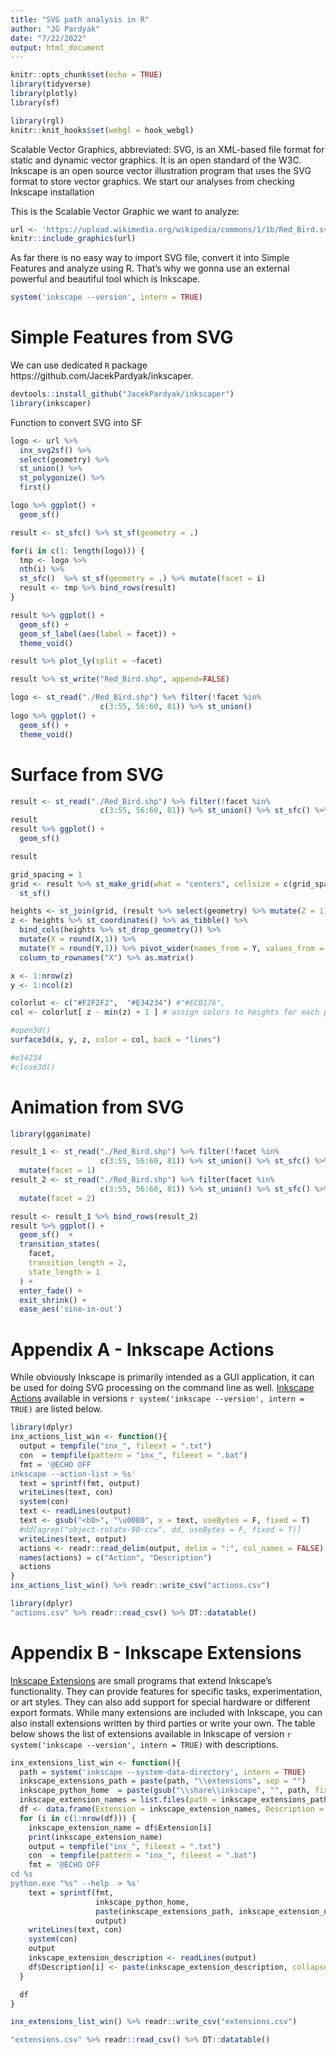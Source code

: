 ```yaml
---
title: "SVG path analysis in R"
author: "JG Pardyak"
date: "7/22/2022"
output: html_document
---
```


```r
knitr::opts_chunk$set(echo = TRUE)
library(tidyverse)
library(plotly)
library(sf)
```

```r
library(rgl)
knitr::knit_hooks$set(webgl = hook_webgl)
```

Scalable Vector Graphics, abbreviated: SVG, is an XML-based file format for static and dynamic vector graphics. It is an open standard of the W3C. Inkscape is an open source vector illustration program that uses the SVG format to store vector graphics. We start our analyses from checking Inkscape installation

This is the Scalable Vector Graphic we want to analyze:

```r
url <- 'https://upload.wikimedia.org/wikipedia/commons/1/1b/Red_Bird.svg'
knitr::include_graphics(url)
```

As far there is no easy way to import SVG file, convert it into Simple Features and analyze using R. That's why we gonna use an external powerful and beautiful tool which is Inkscape.

```r
system('inkscape --version', intern = TRUE)
```

# Simple Features from SVG

We can use dedicated `R` package https://github.com/JacekPardyak/inkscaper.

```r
devtools::install_github("JacekPardyak/inkscaper")
library(inkscaper)
```


Function to convert SVG into SF


```r
logo <- url %>% 
  inx_svg2sf() %>%
  select(geometry) %>%
  st_union() %>%
  st_polygonize() %>% 
  first()

logo %>% ggplot() +
  geom_sf()
```

```r
result <- st_sfc() %>% st_sf(geometry = .)

for(i in c(1: length(logo))) {
  tmp <- logo %>% 
  nth(i) %>%
  st_sfc()  %>% st_sf(geometry = .) %>% mutate(facet = i)
  result <- tmp %>% bind_rows(result) 
}
```

```r
result %>% ggplot() +
  geom_sf() +
  geom_sf_label(aes(label = facet)) +
  theme_void()
```

```r
result %>% plot_ly(split = ~facet)
```

```r
result %>% st_write("Red_Bird.shp", append=FALSE)

```

```r
logo <- st_read("./Red_Bird.shp") %>% filter(!facet %in% 
                    c(3:55, 56:60, 81)) %>% st_union()
logo %>% ggplot() +
  geom_sf() +
  theme_void()
```

# Surface from SVG

```r
result <- st_read("./Red_Bird.shp") %>% filter(!facet %in% 
                    c(3:55, 56:60, 81)) %>% st_union() %>% st_sfc() %>% st_sf()
result
result %>% ggplot() +
  geom_sf()
```

```r
result
```

```r
grid_spacing = 1
grid <- result %>% st_make_grid(what = "centers", cellsize = c(grid_spacing, grid_spacing)) %>%
  st_sf() 
```

```r
heights <- st_join(grid, (result %>% select(geometry) %>% mutate(Z = 1))) %>% replace(is.na(.), 0) 
z <- heights %>% st_coordinates() %>% as_tibble() %>% 
  bind_cols(heights %>% st_drop_geometry()) %>%
  mutate(X = round(X,1)) %>%
  mutate(Y = round(Y,1)) %>% pivot_wider(names_from = Y, values_from = Z) %>%
  column_to_rownames("X") %>% as.matrix()
```

```r
x <- 1:nrow(z)  
y <- 1:ncol(z)  

colorlut <- c("#F2F2F2",  "#E34234") #"#ECB176",
col <- colorlut[ z - min(z) + 1 ] # assign colors to heights for each point

#open3d()
surface3d(x, y, z, color = col, back = "lines")

#e34234
#close3d()
```

# Animation from SVG

```r
library(gganimate)

result_1 <- st_read("./Red_Bird.shp") %>% filter(!facet %in% 
                    c(3:55, 56:60, 81)) %>% st_union() %>% st_sfc() %>% st_sf() %>% 
  mutate(facet = 1)
result_2 <- st_read("./Red_Bird.shp") %>% filter(facet %in% 
                    c(3:55, 56:60, 81)) %>% st_union() %>% st_sfc() %>% st_sf() %>% 
  mutate(facet = 2)

result <- result_1 %>% bind_rows(result_2)
result %>% ggplot() +
  geom_sf()  + 
  transition_states(
    facet,
    transition_length = 2,
    state_length = 1
  ) +
  enter_fade() + 
  exit_shrink() +
  ease_aes('sine-in-out')
```

# Appendix A - Inkscape Actions

While obviously Inkscape is primarily intended as a GUI application, it can be used for doing SVG processing on the command line as well. [Inkscape Actions](https://inkscape.org/doc/inkscape-man.html) available in versions `r system('inkscape --version', intern = TRUE)` are listed below.


```r
library(dplyr)
inx_actions_list_win <- function(){
  output = tempfile("inx_", fileext = ".txt")
  con  = tempfile(pattern = "inx_", fileext = ".bat")
  fmt = '@ECHO OFF
inkscape --action-list > %s'
  text = sprintf(fmt, output)
  writeLines(text, con)
  system(con)
  text <- readLines(output)
  text <- gsub("<b0>", "\u00B0", x = text, useBytes = F, fixed = T)
  #dd[agrep("object-rotate-90-ccw", dd, useBytes = F, fixed = T)]
  writeLines(text, output)
  actions <- readr::read_delim(output, delim = ":", col_names = FALSE)
  names(actions) = c("Action", "Description")
  actions
}
inx_actions_list_win() %>% readr::write_csv("actions.csv")
```


```r
library(dplyr)
"actions.csv" %>% readr::read_csv() %>% DT::datatable()
```


# Appendix B - Inkscape Extensions

[Inkscape Extensions](https://inkscape.org/gallery/=extension/) are small programs that extend Inkscape’s functionality. They can provide features for specific tasks, experimentation, or art styles. They can also add support for special hardware or different export formats. While many extensions are included with Inkscape, you can also install extensions written by third parties or write your own. The table below shows the list of extensions available in Inkscape of version `r system('inkscape --version', intern = TRUE)` with descriptions.

```r
inx_extensions_list_win <- function(){
  path = system('inkscape --system-data-directory', intern = TRUE)
  inkscape_extensions_path = paste(path, "\\extensions", sep = "")
  inkscape_python_home  = paste(gsub("\\share\\inkscape", "", path, fixed = T), "\\bin", sep = "")
  inkscape_extension_names = list.files(path = inkscape_extensions_path, pattern = ".py")
  df <- data.frame(Extension = inkscape_extension_names, Description = NA)
  for (i in c(1:nrow(df))) {
    inkscape_extension_name = df$Extension[i]
    print(inkscape_extension_name)
    output = tempfile("inx_", fileext = ".txt")
    con  = tempfile(pattern = "inx_", fileext = ".bat")
    fmt = '@ECHO OFF
cd %s
python.exe "%s" --help  > %s'
    text = sprintf(fmt,
                   inkscape_python_home,
                   paste(inkscape_extensions_path, inkscape_extension_name, sep = "\\"),
                   output)
    writeLines(text, con)
    system(con)
    output
    inkscape_extension_description <- readLines(output)
    df$Description[i] <- paste(inkscape_extension_description, collapse = "\n")
  }

  df
}

inx_extensions_list_win() %>% readr::write_csv("extensions.csv")
```



```r
"extensions.csv" %>% readr::read_csv() %>% DT::datatable()
```


